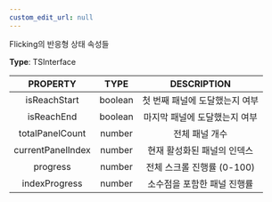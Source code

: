 ```yaml
---
custom_edit_url: null
---
```


<div>

</div>

Flicking의 반응형 상태 속성들

**Type**: TSInterface

|PROPERTY|TYPE|DESCRIPTION|
|:---:|:---:|:---:|
|isReachStart|boolean|첫 번째 패널에 도달했는지 여부|
|isReachEnd|boolean|마지막 패널에 도달했는지 여부|
|totalPanelCount|number|전체 패널 개수|
|currentPanelIndex|number|현재 활성화된 패널의 인덱스|
|progress|number|전체 스크롤 진행률 (0-100)|
|indexProgress|number|소수점을 포함한 패널 진행률|

